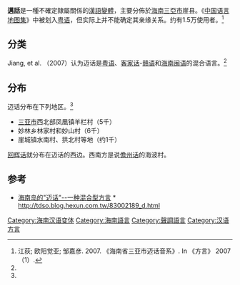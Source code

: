 {{unreferenced|time=2015-06-30T05:14:11+00:00}}
{{Infobox language
|name=邁話
|nativename=
|states= {{CHN}}
|region= [[海南|海南]][[三亞|三亞]]
|speakers=1.5万
|familycolor= 漢藏語系
|fam1= [[漢藏語系|漢藏語系]]
|fam2= [[漢語族|漢語族]]
|fam3= [[粵語|粵語]]？
|iso3=none
|glotto=none
}}

'''邁話'''是一種不確定隸屬關係的[[漢語變體|漢語變體]]，主要分佈於[[海南|海南]][[三亞市|三亞市]]崖县。《[[中国语言地图集|中国语言地图集]]》中被划入[[粤语|粤语]]，但实际上并不能确定其亲缘关系。约有1.5万使用者。<ref name="Jiang2007">江荻; 欧阳觉亚; 邹嘉彦. 2007. 《海南省三亚市迈话音系》. In 《方言》 2007（1）.</ref>{{rp|23—34}}

==分类==
Jiang, et al. （2007）认为迈话是[[粤语|粤语]]、[[客家话|客家话]]-[[赣语|赣语]]和[[海南闽语|海南闽语]]的混合语言。<ref name="Jiang2007"/>

==分布==
迈话分布在下列地区。<ref name="Jiang2007"/>

*[[三亚市|三亚市]]西北部凤凰镇羊栏村（5千）
*妙林乡林家村和妙山村（6千）
*崖城镇水南村、拱北村等地（约1千）

[[回辉话|回辉话]]就分布在迈话的西边。西南方是说[[儋州话|儋州话]]的海波村。

==参考==
{{reflist}}
*[http://www.doczj.com/doc/112bb2c02cc58bd63186bd4d.html 海南岛的"迈话"--一种混合型方言] {{Wayback|url=http://www.doczj.com/doc/112bb2c02cc58bd63186bd4d.html |date=20210625092108 }}* http://tdso.blog.hexun.com.tw/83002189_d.html{{Dead link|date=2019年11月 |bot=InternetArchiveBot |fix-attempted=yes }}
{{汉语}}{{汉藏语系}}
{{中国语言}}

[[Category:海南汉语变体|Category:海南汉语变体]]
[[Category:海南語言|Category:海南語言]]
[[Category:聲調語言|Category:聲調語言]]
[[Category:汉语方言|Category:汉语方言]]

{{SinoTibetan-lang-stub}}